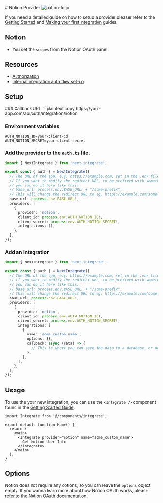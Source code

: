 
<div className="flex w-full items-center justify-between gap-4">
  # Notion Provider
  <Image src="/icons/notion.svg" alt="notion-logo" width={48} height={48} />
</div>

If you need a detailed guide on how to setup a provider pleaser refer to the [Getting Started](/docs/getting-started) and [Making your first integration](/docs/making-your-first-integration) guides.

## Notion

- You set the `scopes` from the Notion OAuth panel.

## Resources

- [Authorization](https://developers.notion.com/docs/authorization)
- [Internal integration auth flow set-up](https://developers.notion.com/docs/authorization#internal-integration-auth-flow-set-up)

## Setup

<Steps>
### Callback URL
```plaintext copy
https://your-app.com/api/auth/integration/notion
```

### Environment variables

```.env filename=".env.local" copy
AUTH_NOTION_ID=your-client-id
AUTH_NOTION_SECRET=your-client-secret
```

### Add the provider to the `auth.ts` file.

```ts filename="auth.ts" copy {11-16}
import { NextIntegrate } from 'next-integrate';

export const { auth } = NextIntegrate({
  // The URL of the app, e.g. https://example.com, set in the .env file.
  // If you want to modify the redirect URL, to be prefixed with something else,
  // you can do it here like this:
  // base_url: process.env.BASE_URL! + "/some-prefix",
  // This will change the redirect URL to eg. https://example.com/some-prefix/api/auth/integration/google
  base_url: process.env.BASE_URL!,
  providers: [
    {
      provider: 'notion',
      client_id: process.env.AUTH_NOTION_ID!,
      client_secret: process.env.AUTH_NOTION_SECRET!,
      integrations: [],
    },
  ],
});
```

### Add an integration

```ts copy filename="auth.ts" {16-24}
import { NextIntegrate } from 'next-integrate';

export const { auth } = NextIntegrate({
  // The URL of the app, e.g. https://example.com, set in the .env file.
  // If you want to modify the redirect URL, to be prefixed with something else,
  // you can do it here like this:
  // base_url: process.env.BASE_URL! + "/some-prefix",
  // This will change the redirect URL to eg. https://example.com/some-prefix/api/auth/integration/google
  base_url: process.env.BASE_URL!,
  providers: [
    {
      provider: 'notion',
      client_id: process.env.AUTH_NOTION_ID!,
      client_secret: process.env.AUTH_NOTION_SECRET!,
      integrations: [
        {
          name: 'some_custom_name',
          options: {},
          callback: async (data) => {
            // This is where you can save the data to a database, or do something else with it.
          },
        },
      ],
    },
  ],
});
```

</Steps>

## Usage

To use the your new integration, you can use the `<Integrate />` component found in the [Getting Started Guide]("docs/getting-started#create-an-integrate-components").

```tsx copy {1, 6-8}
import Integrate from '@/components/integrate';

export default function Home() {
  return (
    <main>
      <Integrate provider="notion" name="some_custom_name">
        Get Notion User Info
      </Integrate>
    </main>
  );
}
```

## Options

Notion does not require any options, so you can leave the `options` object empty. If you wanna learn more about how Notion OAuth works, please refer to the [Notion OAuth documentation](https://developers.notion.com/docs/authorization).
